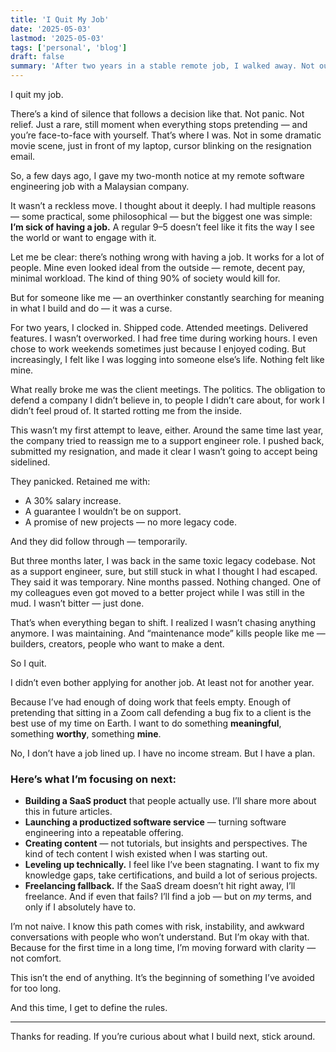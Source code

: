 ```yaml
---
title: 'I Quit My Job'
date: '2025-05-03'
lastmod: '2025-05-03'
tags: ['personal', 'blog']
draft: false
summary: 'After two years in a stable remote job, I walked away. Not out of burnout, but something deeper — a quiet rebellion against maintenance mode and meaningless meetings.'
---
```


I quit my job.

There’s a kind of silence that follows a decision like that. Not panic. Not relief. Just a rare, still moment when everything stops pretending — and you’re face-to-face with yourself. That’s where I was. Not in some dramatic movie scene, just in front of my laptop, cursor blinking on the resignation email.

So, a few days ago, I gave my two-month notice at my remote software engineering job with a Malaysian company.

It wasn’t a reckless move. I thought about it deeply. I had multiple reasons — some practical, some philosophical — but the biggest one was simple: **I’m sick of having a job.** A regular 9–5 doesn’t feel like it fits the way I see the world or want to engage with it.

Let me be clear: there’s nothing wrong with having a job. It works for a lot of people. Mine even looked ideal from the outside — remote, decent pay, minimal workload. The kind of thing 90% of society would kill for.

But for someone like me — an overthinker constantly searching for meaning in what I build and do — it was a curse.

For two years, I clocked in. Shipped code. Attended meetings. Delivered features. I wasn’t overworked. I had free time during working hours. I even chose to work weekends sometimes just because I enjoyed coding. But increasingly, I felt like I was logging into someone else’s life. Nothing felt like mine.

What really broke me was the client meetings. The politics. The obligation to defend a company I didn’t believe in, to people I didn’t care about, for work I didn’t feel proud of. It started rotting me from the inside.

This wasn’t my first attempt to leave, either. Around the same time last year, the company tried to reassign me to a support engineer role. I pushed back, submitted my resignation, and made it clear I wasn’t going to accept being sidelined.

They panicked. Retained me with:
- A 30% salary increase.
- A guarantee I wouldn’t be on support.
- A promise of new projects — no more legacy code.

And they did follow through — temporarily.

But three months later, I was back in the same toxic legacy codebase. Not as a support engineer, sure, but still stuck in what I thought I had escaped. They said it was temporary. Nine months passed. Nothing changed. One of my colleagues even got moved to a better project while I was still in the mud. I wasn’t bitter — just done.

That’s when everything began to shift. I realized I wasn’t chasing anything anymore. I was maintaining. And “maintenance mode” kills people like me — builders, creators, people who want to make a dent.

So I quit.

I didn’t even bother applying for another job. At least not for another year.

Because I’ve had enough of doing work that feels empty. Enough of pretending that sitting in a Zoom call defending a bug fix to a client is the best use of my time on Earth. I want to do something **meaningful**, something **worthy**, something **mine**.

No, I don’t have a job lined up. I have no income stream. But I have a plan.

### Here’s what I’m focusing on next:
- **Building a SaaS product** that people actually use. I’ll share more about this in future articles.
- **Launching a productized software service** — turning software engineering into a repeatable offering.
- **Creating content** — not tutorials, but insights and perspectives. The kind of tech content I wish existed when I was starting out.
- **Leveling up technically.** I feel like I’ve been stagnating. I want to fix my knowledge gaps, take certifications, and build a lot of serious projects.
- **Freelancing fallback.** If the SaaS dream doesn’t hit right away, I’ll freelance. And if even that fails? I’ll find a job — but on *my* terms, and only if I absolutely have to.

I’m not naive. I know this path comes with risk, instability, and awkward conversations with people who won’t understand. But I’m okay with that. Because for the first time in a long time, I’m moving forward with clarity — not comfort.

This isn’t the end of anything. It’s the beginning of something I’ve avoided for too long.

And this time, I get to define the rules.

---

Thanks for reading. If you’re curious about what I build next, stick around.
